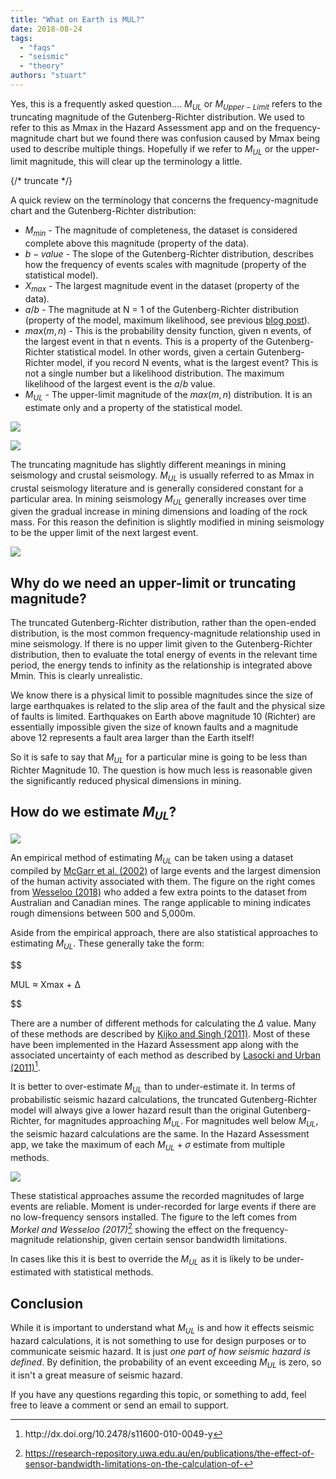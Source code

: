 ```yaml
---
title: "What on Earth is MUL?"
date: 2018-08-24
tags:
  - "faqs"
  - "seismic"
  - "theory"
authors: "stuart"
---
```


Yes, this is a frequently asked question.... $M_{UL}$ or $M_{Upper-Limit}$ refers to the truncating magnitude of the Gutenberg-Richter distribution. We used to refer to this as Mmax in the Hazard Assessment app and on the frequency-magnitude chart but we found there was confusion caused by Mmax being used to describe multiple things. Hopefully if we refer to $M_{UL}$ or the upper-limit magnitude, this will clear up the terminology a little.

{/* truncate */}

A quick review on the terminology that concerns the frequency-magnitude chart and the Gutenberg-Richter distribution:

- $M_{min}$ - The magnitude of completeness, the dataset is considered complete above this magnitude (property of the data).
- $b-value$ - The slope of the Gutenberg-Richter distribution, describes how the frequency of events scales with magnitude (property of the statistical model).
- $X_{max}$ - The largest magnitude event in the dataset (property of the data).
- $a/b$ - The magnitude at N = 1 of the Gutenberg-Richter distribution (property of the model, maximum likelihood, see previous [blog post](/blog/2018/07/10/to-a-b-or-not-to-a-b)).
- $max(m,n)$ - This is the probability density function, given n events, of the largest event in that n events. This is a property of the Gutenberg-Richter statistical model. In other words, given a certain Gutenberg-Richter model, if you record N events, what is the largest event? This is not a single number but a likelihood distribution. The maximum likelihood of the largest event is the $a/b$ value.
- $M_{UL}$ - The upper-limit magnitude of the $max(m,n)$ distribution. It is an estimate only and a property of the statistical model.

![](/img/Mmax.png)

![](/img/MUL.png)

The truncating magnitude has slightly different meanings in mining seismology and crustal seismology. $M_{UL}$ is usually referred to as Mmax in crustal seismology literature and is generally considered constant for a particular area. In mining seismology $M_{UL}$ generally increases over time given the gradual increase in mining dimensions and loading of the rock mass. For this reason the definition is slightly modified in mining seismology to be the upper limit of the next largest event.

![](/img/mines-vs-crust.png)

## Why do we need an upper-limit or truncating magnitude?

The truncated Gutenberg-Richter distribution, rather than the open-ended distribution, is the most common frequency-magnitude relationship used in mine seismology. If there is no upper limit given to the Gutenberg-Richter distribution, then to evaluate the total energy of events in the relevant time period, the energy tends to infinity as the relationship is integrated above Mmin. This is clearly unrealistic.

We know there is a physical limit to possible magnitudes since the size of large earthquakes is related to the slip area of the fault and the physical size of faults is limited. Earthquakes on Earth above magnitude 10 (Richter) are essentially impossible given the size of known faults and a magnitude above 12 represents a fault area larger than the Earth itself!

So it is safe to say that $M_{UL}$ for a particular mine is going to be less than Richter Magnitude 10. The question is how much less is reasonable given the significantly reduced physical dimensions in mining.

## How do we estimate $M_{UL}$?

![](/img/McGarr.png)

An empirical method of estimating $M_{UL}$ can be taken using a dataset compiled by [McGarr et al. (2002)](https://earthquake.usgs.gov/static/lfs/research/induced/McGarr-Simpson-Seeber-2002-International-Geophysics.pdf) of large events and the largest dimension of the human activity associated with them. The figure on the right comes from [Wesseloo (2018)](https://research-repository.uwa.edu.au/en/publications/the-spatial-assessment-of-the-current-seismic-hazard-state-for-ha) who added a few extra points to the dataset from Australian and Canadian mines. The range applicable to mining indicates rough dimensions between 500 and 5,000m.

Aside from the empirical approach, there are also statistical approaches to estimating $M_{UL}$. These generally take the form:

$$

MUL ≈ Xmax + Δ


$$

There are a number of different methods for calculating the $Δ$ value. Many of these methods are described by [Kijko and Singh (2011)](http://dx.doi.org/10.2478/s11600-011-0012-6). Most of these have been implemented in the Hazard Assessment app along with the associated uncertainty of each method as described by [Lasocki and Urban (2011)[^5]](http://dx.doi.org/10.2478/s11600-010-0049-y).

It is better to over-estimate $M_{UL}$ than to under-estimate it. In terms of probabilistic seismic hazard calculations, the truncated Gutenberg-Richter model will always give a lower hazard result than the original Gutenberg-Richter, for magnitudes approaching $M_{UL}$. For magnitudes well below $M_{UL}$, the seismic hazard calculations are the same. In the Hazard Assessment app, we take the maximum of each $M_{UL} + σ$ estimate from multiple methods.

![](/img/freq.png)

These statistical approaches assume the recorded magnitudes of large events are reliable. Moment is under-recorded for large events if there are no low-frequency sensors installed. The figure to the left comes from _Morkel and Wesseloo (2017)_[^1] showing the effect on the frequency-magnitude relationship, given certain sensor bandwidth limitations.

In cases like this it is best to override the $M_{UL}$ as it is likely to be under-estimated with statistical methods.

## Conclusion

While it is important to understand what $M_{UL}$ is and how it effects seismic hazard calculations, it is not something to use for design purposes or to communicate seismic hazard. It is just _one part of how seismic hazard is defined_. By definition, the probability of an event exceeding $M_{UL}$ is zero, so it isn't a great measure of seismic hazard.

If you have any questions regarding this topic, or something to add, feel free to leave a comment or send an email to support.

[^1]: https://research-repository.uwa.edu.au/en/publications/the-effect-of-sensor-bandwidth-limitations-on-the-calculation-of-

[^5]: http://dx.doi.org/10.2478/s11600-010-0049-y
